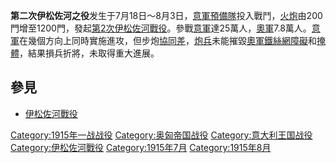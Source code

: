 {{unreferenced|time=2020-05-16T05:07:32+00:00}}
{{Infobox Military Conflict
|conflict=第二次伊松佐河之役
|partof=[[義大利戰役_(第一次世界大戰)|義大利戰場]]<BR>([[第一次世界大戰|第一次世界大戰]])
|image=[[Image:Italian_Front_1915-1917.jpg|300px]]
|caption=十一次伊松佐河戰役<BR>1915年6月 — 1917年9月
|date=1915年7月18日—1915年8月3日, 
|place=[[義大利|義大利]]東北的[[伊松佐河|伊松佐河]]  
|result=奧匈帝國獲勝
|combatant1={{flagicon|Italy|1861|size=25px}} [[義大利王國|義大利]] 
|combatant2=[[File:Austria-Hungary-flag-1869-1914-naval-1786-1869-merchant.svg|25px]] [[奧匈帝國|奧匈帝國]]
|commander1={{link-en|路易吉·卡多爾納|Luigi Cadorna}}<br>[[埃曼努埃莱·菲利贝托_(奥斯塔公爵)|埃曼努埃莱·菲利贝托]]
|commander2=[[弗朗茨·康拉德·馮·赫岑多夫|弗朗茨·康拉德·馮·赫岑多夫]]<br>{{link-en|斯韋托扎爾·博羅埃維奇|Svetozar Boroević}}
|strength1=260 battalions<BR>840 guns 
|strength2=130 battalions<BR>420 guns
|casualties1=42,000 dead or wounded 
|casualties2=45,000 dead or wounded
}}
{{Campaignbox 意大利戰役 (第一次世界大戰)}}

'''第二次伊松佐河之役'''发生于7月18日～8月3日，[[意軍預備隊|意軍預備隊]]投入戰鬥，[[火炮|火炮]]由200門增至1200門，發起[[第2次伊松佐河戰役|第2次伊松佐河戰役]]。參戰[[意軍|意軍]]達25萬人，[[奧軍|奧軍]]7.8萬人。[[意軍|意軍]]在幾個方向上同時實施進攻，但步炮[[協同差|協同差]]，[[炮兵|炮兵]]未能摧毀[[奧軍|奧軍]][[鐵絲網障礙|鐵絲網障礙]]和[[掩體|掩體]]，結果損兵折將，未取得重大進展。

== 參見 ==
*[[伊松佐河戰役|伊松佐河戰役]]

[[Category:1915年一战战役|Category:1915年一战战役]]
[[Category:奥匈帝国战役|Category:奥匈帝国战役]]
[[Category:意大利王国战役|Category:意大利王国战役]]
[[Category:伊松佐河戰役|Category:伊松佐河戰役]]
[[Category:1915年7月|Category:1915年7月]]
[[Category:1915年8月|Category:1915年8月]]